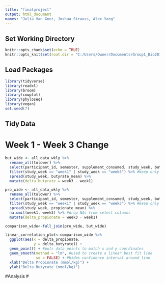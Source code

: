```yaml
---
title: "finalproject"
output: html_document
names: "Julia Van Goor, Joshua Strauss, Alex Yang"
---
```

## Set Working Directory
```r
knitr::opts_chunk$set(echo = TRUE)
knitr::opts_knit$set(root.dir = "C:/Users/Owner/Documents/Group1_Bio201_FinalProject/")
```


## Load Packages
```r
library(tidyverse)
library(readxl)
library(broom)
library(cowplot)
library(phyloseq)
library(vegan)
set.seed(7)
```

## Tidy Data
# Week 1 - Week 3 Change
```r
but_wide <- all_data_wkly %>%
  rename_all(tolower) %>% 
  select(participant_id, semester, supplement_consumed, study_week, butyrate_mean, propionate_mean) %>% #keep only columns of interest
  filter(study_week == "week1" | study_week == "week3") %>% #keep only weeks of interest
  spread(study_week, butyrate_mean) %>% 
  mutate(delta_butyrate = week3 - week1) 

pro_wide <- all_data_wkly %>%
  rename_all(tolower) %>% 
  select(participant_id, semester, supplement_consumed, study_week, butyrate_mean, propionate_mean) %>% #keep only columns of interest
  filter(study_week == "week1" | study_week == "week3") %>% #keep only weeks of interest
  spread(study_week, propionate_mean) %>% 
  na.omit(week1, week3) %>% #drop NAs from select columns
  mutate(delta_propionate = week3 - week1) 

comparison_wide<-full_join(pro_wide, but_wide)

linear_correlation_plot<-comparison_wide %>%
  ggplot(aes(x = delta_propionate,
             y = delta_butyrate)) + 
  geom_point() + #puts data points to match x and y coordinates
  geom_smooth(method = "lm", #used to create a linear best fit line
              se = FALSE) + #hides confidence interval around line 
  xlab("Delta Propionate (mmol/kg)") + 
  ylab("Delta Butyrate (mmol/kg)") 

```

#Analysis
#